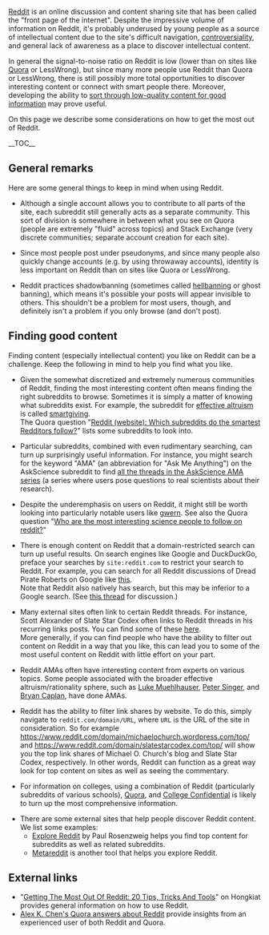 [https://www.reddit.com/ Reddit] is an online discussion and content sharing site that has been called the "front page of the internet". Despite the impressive volume of information on Reddit, it's probably underused by young people as a source of intellectual content due to the site's difficult navigation, [[Wikipedia:Reddit#Controversies_involving_reddit|controversiality]], and general lack of awareness as a place to discover intellectual content.

In general the signal-to-noise ratio on Reddit is low (lower than on sites like [[Quora]] or LessWrong), but since many more people use Reddit than Quora or LessWrong, there is still possibly more total opportunities to discover interesting content or connect with smart people there. Moreover, developing the ability to [https://www.quora.com/What-are-the-most-underrated-life-skills/answer/Alex-K-Chen sort through low-quality content for good information] may prove useful. 

On this page we describe some considerations on how to get the most out of Reddit.

__TOC__

==General remarks==

Here are some general things to keep in mind when using Reddit.

* Although a single account allows you to contribute to all parts of the site, each subreddit still generally acts as a separate community. This sort of division is somewhere in between what you see on Quora (people are extremely "fluid" across topics) and Stack Exchange (very discrete communities; separate account creation for each site).

* Since most people post under pseudonyms, and since many people also quickly change accounts (e.g. by using throwaway accounts), identity is less important on Reddit than on sites like Quora or LessWrong.

* Reddit practices shadowbanning (sometimes called [[Wikipedia:Hellbanning|hellbanning]] or ghost banning), which means it's possible your posts will appear invisible to others. This shouldn't be a problem for most users, though, and definitely isn't a problem if you only browse (and don't post).

==Finding good content==

Finding content (especially intellectual content) you like on Reddit can be a challenge. Keep the following in mind to help you find what you like.

* Given the somewhat discretized and extremely numerous communities of Reddit, finding the most interesting content often means finding the right subreddits to browse. Sometimes it is simply a matter of knowing what subreddits exist. For example, the subreddit for [[Effective altruism learning resources|effective altruism]] is called [http://www.reddit.com/r/smartgiving smartgiving].<br />The Quora question "[https://www.quora.com/Reddit-website/Which-subreddits-do-the-smartest-Redditors-follow Reddit (website): Which subreddits do the smartest Redditors follow?]" lists some subreddits to look into.

* Particular subreddits, combined with even rudimentary searching, can turn up surprisingly useful information. For instance, you might search for the keyword "AMA" (an abbreviation for "Ask Me Anything") on the AskScience subreddit to find [http://www.reddit.com/r/askscience/search?q=AMA&sort=top&restrict_sr=on&t=all all the threads in the AskScience AMA series] (a series where users pose questions to real scientists about their research).

* Despite the underemphasis on users on Reddit, it might still be worth looking into particularly notable users like [https://www.reddit.com/user/gwern gwern]. See also the Quora question "[https://www.quora.com/Who-are-the-most-interesting-science-people-to-follow-on-reddit Who are the most interesting science people to follow on reddit?]"

* There is enough content on Reddit that a domain-restricted search can turn up useful results. On search engines like Google and DuckDuckGo, preface your searches by <code>site:reddit.com</code> to restrict your search to Reddit. For example, you can search for all Reddit discussions of Dread Pirate Roberts on Google like [https://www.google.com/#q=site:reddit.com+dread+pirate+roberts this].<br />Note that Reddit also natively has search, but this may be inferior to a Google search. (See [https://www.reddit.com/r/offmychest/comments/24qvek/reddit_your_search_engine_fucking_sucks/ this thread] for discussion.)

* Many external sites often link to certain Reddit threads. For instance, Scott Alexander of Slate Star Codex often links to Reddit threads in his recurring links posts. You can find some of these [https://encrypted.google.com/search?hl=en&q=site%3Aslatestarcodex.com%20reddit here].<br />More generally, if you can find people who have the ability to filter out content on Reddit in a way that you like, this can lead you to some of the most useful content on Reddit with little effort on your part.

* Reddit AMAs often have interesting content from experts on various topics. Some people associated with the broader effective altruism/rationality sphere, such as [https://www.reddit.com/comments/y9lm0/_/ Luke Muehlhauser], [https://www.reddit.com/r/IAmA/comments/32lnif Peter Singer], and [https://www.reddit.com/r/IAmA/comments/1x1dyy/i_am_bryan_caplan_economist_and_professor_at/ Bryan Caplan], have done AMAs.

* Reddit has the ability to filter link shares by website. To do this, simply navigate to <code>reddit.com/domain/URL</code>, where <code>URL</code> is the URL of the site in consideration. So for example https://www.reddit.com/domain/michaelochurch.wordpress.com/top/ and https://www.reddit.com/domain/slatestarcodex.com/top/ will show you the top link shares of Michael O. Church's blog and Slate Star Codex, respectively. In other words, Reddit can function as a great way look for top content on sites as well as seeing the commentary.

* For information on colleges, using a combination of Reddit (particularly subreddits of various schools), [[Quora]], and [[College Confidential]] is likely to turn up the most comprehensive information.

* There are some external sites that help people discover Reddit content. We list some examples:
** [http://paulrosenzweig.com/explore-reddit/ Explore Reddit] by Paul Rosenzweig helps you find top content for subreddits as well as related subreddits.
** [http://metareddit.com/ Metareddit] is another tool that helps you explore Reddit.

==External links==

* "[http://www.hongkiat.com/blog/reddit-tips-tricks/ Getting The Most Out Of Reddit: 20 Tips, Tricks And Tools]" on Hongkiat provides general information on how to use Reddit.
* [https://www.quora.com/Alex-K-Chen/answers/Reddit-website Alex K. Chen's Quora answers about Reddit] provide insights from an experienced user of both Reddit and Quora.

